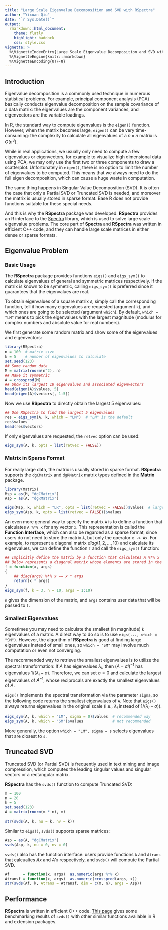 ```yaml
---
title: "Large Scale Eigenvalue Decomposition and SVD with RSpectra"
author: "Yixuan Qiu"
date: "`r Sys.Date()`"
output:
  rmarkdown::html_document:
    theme: flatly
    highlight: haddock
    css: style.css
vignette: >
  %\VignetteIndexEntry{Large Scale Eigenvalue Decomposition and SVD with RSpectra}
  %\VignetteEngine{knitr::rmarkdown}
  %\VignetteEncoding{UTF-8}
---
```


## Introduction

Eigenvalue decomposition is a commonly used technique in
numerous statistical problems. For example, principal component analysis (PCA)
basically conducts eigenvalue decomposition on the sample covariance of a data
matrix: the eigenvalues are the component variances, and eigenvectors are the
variable loadings.

In R, the standard way to compute eigenvalues is the `eigen()` function.
However, when the matrix becomes large, `eigen()` can be very time-consuming:
the complexity to calculate all eigenvalues of a $n \times n$ matrix is
$O(n^3)$.

While in real applications, we usually only need to compute a few
eigenvalues or eigenvectors, for example to visualize high dimensional
data using PCA, we may only use the first two or three components to draw
a scatterplot. Unfortunately in `eigen()`, there is no option to limit the
number of eigenvalues to be computed. This means that we always need to do the
full eigen decomposition, which can cause a huge waste in computation.

The same thing happens in Singular Value Decomposition (SVD). It is often the
case that only a Partial SVD or Truncated SVD is needed, and moreover the
matrix is usually stored in sparse format. Base R does not provide functions
suitable for these special needs.

And this is why the **RSpectra** package was developed. **RSpectra** provides
an R interface to the
[Spectra](http://yixuan.cos.name/spectra/) library, which is used to solve
large scale eigenvalue problems. The core part of **Spectra** and **RSpectra**
was written in efficient C++ code, and they can handle large scale matrices
in either dense or sparse formats.



## Eigenvalue Problem

### Basic Usage

The **RSpectra** package provides functions `eigs()` and `eigs_sym()` to
calculate eigenvalues of general and symmetric matrices respectively.
If the matrix is known to be symmetric, calling
`eigs_sym()` is preferred since it guarantees that the eigenvalues are real.

To obtain eigenvalues of a square matrix `A`, simply call the corresponding
function, tell it how many eigenvalues are requested (argument `k`),
and which ones are going to be selected (argument `which`).
By default, `which = "LM"` means to pick the eigenvalues
with the largest magnitude (modulus for complex numbers and absolute value
for real numbers). 

We first generate some random matrix and show some of the eigenvalues and
eigenvectors:

```r
library(RSpectra)
n = 100  # matrix size
k = 5    # number of eigenvalues to calculate
set.seed(123)
## Some random data
M = matrix(rnorm(n^2), n)
## Make it symmetric
A = crossprod(M)
## Show its largest 10 eigenvalues and associated eigenvectors
head(eigen(A)$values, 5)
head(eigen(A)$vectors[, 1:5])
```

Now we use **RSpectra** to directly obtain the largest 5 eigenvalues:

```r
## Use RSpectra to find the largest 5 eigenvalues
res = eigs_sym(A, k, which = "LM")  # "LM" is the default
res$values
head(res$vectors)
```

If only eigenvalues are requested, the `retvec` option can be used:

```r
eigs_sym(A, k, opts = list(retvec = FALSE))
```

### Matrix in Sparse Format

For really large data, the matrix is usually stored in sparse format.
**RSpectra** supports the `dgCMatrix` and `dgRMatrix` matrix types defined
in the **Matrix** package.

```r
library(Matrix)
Msp = as(M, "dgCMatrix")
Asp = as(A, "dgRMatrix")

eigs(Msp, k, which = "LR", opts = list(retvec = FALSE))$values  # largest real part
eigs_sym(Asp, k, opts = list(retvec = FALSE))$values
```

An even more general way to specify the matrix `A` is to define a function that
calculates `A %*% x` for any vector `x`. This representation is called the
**Function Interface**, which can also be regarded as a sparse format, since
users do not need to store the matrix `A`, but only the operator `x -> Ax`.
For example, to represent a diagonal matrix $diag(1, 2, \ldots, 10)$ and
calculate its eigenvalues, we can define the function `f` and call the
`eigs_sym()` function:

```r
## Implicitly define the matrix by a function that calculates A %*% x
## Below represents a diagonal matrix whose elements are stored in the `args` parameter
f = function(x, args)
{
    ## diag(args) %*% x == x * args
    return(x * args)
}
eigs_sym(f, k = 3, n = 10, args = 1:10)
```

`n` gives the dimension of the matrix, and `args` contains user data that will
be passed to `f`.

### Smallest Eigenvalues

Sometimes you may need to calculate the smallest (in magnitude) `k` eigenvalues
of a matrix. A direct way to do so is to use `eigs(..., which = "SM")`.
However, the algorithm of **RSpectra** is good at finding large
eigenvalues instead of small ones, so `which = "SM"` may involve much
computation or even not converging.

The recommended way to retrieve the smallest eigenvalues is to utilize
the spectral transformation: If $A$ has eigenvalues $\lambda_i$,
then $(A-\sigma I)^{-1}$ has eigenvalues $1/(\lambda_i-\sigma)$. Therefore,
we can set $\sigma = 0$ and calculate the largest eigenvalues of $A^{-1}$,
whose reciprocals are exactly the smallest eigenvalues of $A$.

`eigs()` implements the spectral transformation via the parameter `sigma`, so
the following code returns the smallest eigenvalues of `A`. Note that
`eigs()` always returns eigenvalues in the original scale (i.e., $\lambda_i$
instead of $1/(\lambda_i-\sigma)$).

```r
eigs_sym(A, k, which = "LM", sigma = 0)$values  # recommended way
eigs_sym(A, k, which = "SM")$values             # not recommended
```

More generally, the option `which = "LM", sigma = s` selects eigenvalues
that are closest to `s`.



## Truncated SVD

Truncated SVD (or Partial SVD) is frequently used in text mining and image
compression, which computes the leading singular values and singular vectors
or a rectangular matrix.

**RSpectra** has the `svds()` function to compute Truncated SVD:

```r
m = 100
n = 20
k = 5
set.seed(123)
A = matrix(rnorm(m * n), m)

str(svds(A, k, nu = k, nv = k))
```

Similar to `eigs()`, `svds()` supports sparse matrices:

```r
Asp = as(A, "dgCMatrix")
svds(Asp, k, nu = 0, nv = 0)
```

`svds()` also has the function interface: users provide functions `A`
and `Atrans` that calcualtes $Ax$ and $A'x$ respectively, and `svds()` will
compute the Partial SVD.

```r
Af      = function(x, args)  as.numeric(args %*% x)
Atransf = function(x, args)  as.numeric(crossprod(args, x))
str(svds(Af, k, Atrans = Atransf, dim = c(m, n), args = Asp))
```


## Performance

**RSpectra** is written in efficient C++ code.
[This page](http://yixuan.cos.name/spectra/performance.html) gives some
benchmarking results of `svds()` with other similar functions available in R
and extension packages.

